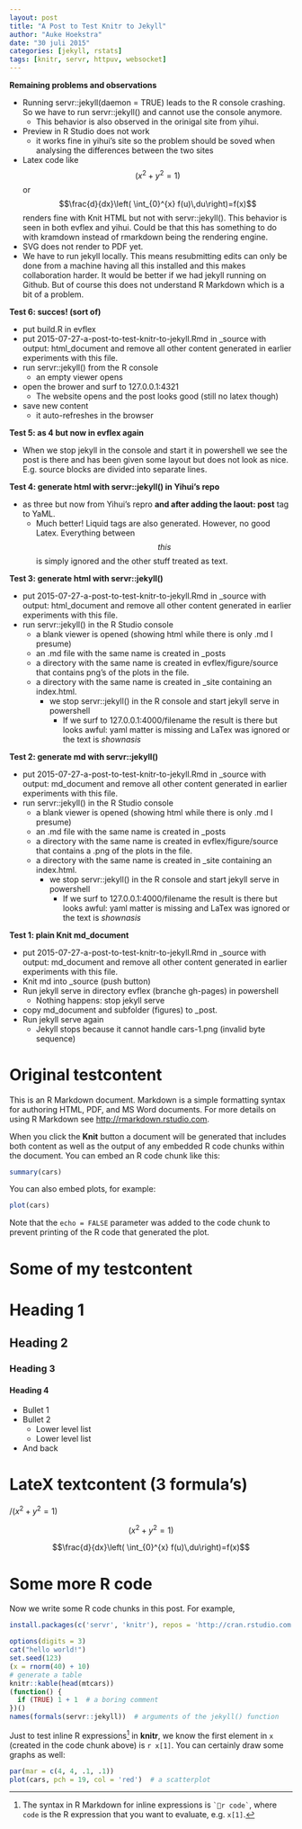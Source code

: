 ```yaml
---
layout: post
title: "A Post to Test Knitr to Jekyll"
author: "Auke Hoekstra"
date: "30 juli 2015"
categories: [jekyll, rstats]
tags: [knitr, servr, httpuv, websocket]
---
```


**Remaining problems and observations**

* Running servr::jekyll(daemon = TRUE) leads to the R console crashing. So we have to run servr::jekyll() and cannot use the console anymore.
  * This behavior is also observed in the orinigal site from yihui.
* Preview in R Studio does not work
  * it works fine in yihui's site so the problem should be soved when analysing the differences between the two sites
* Latex code like $$( x^2 + y^2 = 1 )$$ or $$\frac{d}{dx}\left( \int_{0}^{x} f(u)\,du\right)=f(x)$$ renders fine with Knit HTML but not with servr::jekyll(). This behavior is seen in both evflex and yihui. Could be that this has something to do with kramdown instead of rmarkdown being the rendering engine.
* SVG does not render to PDF yet.
* We have to run jekyll locally. This means resubmitting edits can only be done from a machine having all this installed and this makes collaboration harder. It would be better if we had jekyll running on Github. But of course this does not understand R Markdown which is a bit of a problem.


**Test 6: succes! (sort of)**

* put build.R in evflex
* put 2015-07-27-a-post-to-test-knitr-to-jekyll.Rmd in _source with output: html_document and remove all other content generated in earlier experiments with this file.
* run servr::jekyll() from the R console
  * an empty viewer opens
* open the brower and surf to 127.0.0.1:4321
  * The website opens and the post looks good (still no latex though)
* save new content
  * it auto-refreshes in the browser

**Test 5: as 4 but now in evflex again**

  * When we stop jekyll in the console and start it in powershell we see the post is there and has been given some layout but does not look as nice. E.g. source blocks are divided into separate lines.


**Test 4: generate html with servr::jekyll() in Yihui's repo**

* as three but now from Yihui's repro **and after adding the laout: post** tag to YaML. 
  * Much better! Liquid tags are also generated. However, no good Latex. Everything between $$this$$ is simply ignored and the other stuff treated as text.


**Test 3: generate html with servr::jekyll()**

* put 2015-07-27-a-post-to-test-knitr-to-jekyll.Rmd in _source with output: html_document and remove all other content generated in earlier experiments with this file.
* run servr::jekyll() in the R Studio console
  * a blank viewer is opened (showing html while there is only .md I presume)
  * an .md file with the same name is created in _posts
  * a directory with the same name is created in evflex/figure/source that contains png's of the plots in the file.
  * a directory with the same name is created in _site containing an index.html.
    * we stop servr::jekyll() in the R console and start jekyll serve in powershell
      * If we surf to 127.0.0.1:4000/filename the result is there but looks awful: yaml matter is missing and LaTex was ignored or the text is $shown as is$


**Test 2: generate md with servr::jekyll()**

* put 2015-07-27-a-post-to-test-knitr-to-jekyll.Rmd in _source with output: md_document and remove all other content generated in earlier experiments with this file.
* run servr::jekyll() in the R Studio console
  * a blank viewer is opened (showing html while there is only .md I presume)
  * an .md file with the same name is created in _posts
  * a directory with the same name is created in evflex/figure/source that contains a .png of the plots in the file.
  * a directory with the same name is created in _site containing an index.html.
    * we stop servr::jekyll() in the R console and start jekyll serve in powershell
      * If we surf to 127.0.0.1:4000/filename the result is there but looks awful: yaml matter is missing and LaTex was ignored or the text is $shown as is$


**Test 1: plain Knit md_document**

* put 2015-07-27-a-post-to-test-knitr-to-jekyll.Rmd in _source with output: md_document and remove all other content generated in earlier experiments with this file.
* Knit md into _source (push button)
* Run jekyll serve in directory evflex (branche gh-pages) in powershell
  * Nothing happens: stop jekyll serve
* copy md_document and subfolder (figures) to _post.
* Run jekyll serve again
  * Jekyll stops because it cannot handle cars-1.png (invalid byte sequence)





# Original testcontent
This is an R Markdown document. Markdown is a simple formatting syntax for authoring HTML, PDF, and MS Word documents. For more details on using R Markdown see <http://rmarkdown.rstudio.com>.

When you click the **Knit** button a document will be generated that includes both content as well as the output of any embedded R code chunks within the document. You can embed an R code chunk like this:

```r
summary(cars)
```

You can also embed plots, for example:

```r
plot(cars)
```

Note that the `echo = FALSE` parameter was added to the code chunk to prevent printing of the R code that generated the plot.

# Some of my testcontent

# Heading 1

## Heading 2

### Heading 3

#### Heading 4

* Bullet 1
* Bullet 2
  * Lower level list
  * Lower level list
* And back

# LateX textcontent (3 formula's)

$/( x^2 + y^2 = 1 )$

$$( x^2 + y^2 = 1 )$$

$$\frac{d}{dx}\left( \int_{0}^{x} f(u)\,du\right)=f(x)$$

# Some more R code

Now we write some R code chunks in this post. For example,

```r
install.packages(c('servr', 'knitr'), repos = 'http://cran.rstudio.com')
```

```r
options(digits = 3)
cat("hello world!")
set.seed(123)
(x = rnorm(40) + 10)
# generate a table
knitr::kable(head(mtcars))
(function() {
  if (TRUE) 1 + 1  # a boring comment
})()
names(formals(servr::jekyll))  # arguments of the jekyll() function
```

Just to test inline R expressions[^2] in **knitr**, we know the first element in `x` (created in the code chunk above) is `r x[1]`. You can certainly draw some graphs as well:

[^2]: The syntax in R Markdown for inline expressions is `` `r code` ``, where `code` is the R expression that you want to evaluate, e.g. `x[1]`.

```r
par(mar = c(4, 4, .1, .1))
plot(cars, pch = 19, col = 'red')  # a scatterplot
```

